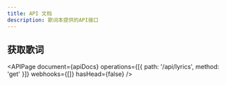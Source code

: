 ```yaml
---
title: API 文档
description: 歌词本提供的API接口
---
```



## 获取歌词

<APIPage
    document={apiDocs}
    operations={[{ path: '/api/lyrics', method: 'get' }]}
    webhooks={[]}
    hasHead={false}
/>
